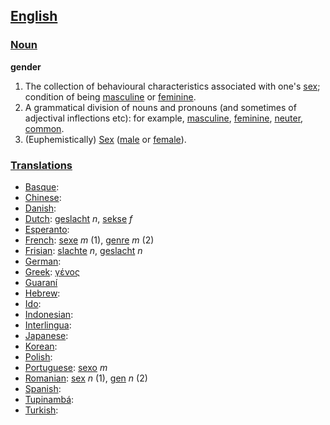 == [[English]] ==

=== [[Noun]] ===

'''gender'''
# The collection of behavioural characteristics associated with one's [[sex]]; condition of being [[masculine]] or [[feminine]].
# A grammatical division of nouns and pronouns (and sometimes of adjectival inflections etc): for example, [[masculine]], [[feminine]], [[neuter]], [[common]].
# (Euphemistically) [[Sex]] ([[male]] or [[female]]).

=== [[Translations]] ===

*[[Basque]]:
*[[Chinese]]:
*[[Danish]]:
*[[Dutch]]: [[geslacht]] ''n'', [[sekse]] ''f''
*[[Esperanto]]:
*[[French]]: [[sexe]] ''m'' (1), [[genre]] ''m'' (2)
*[[Frisian]]: [[slachte]] ''n'', [[geslacht]] ''n''
*[[German]]:
*[[Greek]]: [[γένος]]
*[[Guaraní]]
*[[Hebrew]]:
*[[Ido]]:
*[[Indonesian]]: 
*[[Interlingua]]:
*[[Japanese]]:
*[[Korean]]:
*[[Polish]]:
*[[Portuguese]]: [[sexo]] ''m''
*[[Romanian]]: [[sex]] ''n'' (1), [[gen]] ''n'' (2)
*[[Spanish]]:
*[[Tupinambá]]:
*[[Turkish]]: